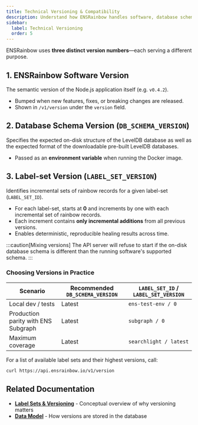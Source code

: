 ```yaml
---
title: Technical Versioning & Compatibility
description: Understand how ENSRainbow handles software, database schema, and compatibility.
sidebar:
  label: Technical Versioning
  order: 5
---
```


ENSRainbow uses **three distinct version numbers**—each serving a different purpose.

## 1. ENSRainbow Software Version
The semantic version of the Node.js application itself (e.g. `v0.4.2`).
- Bumped when new features, fixes, or breaking changes are released.
- Shown in `/v1/version` under the `version` field.

## 2. Database Schema Version (`DB_SCHEMA_VERSION`)
Specifies the expected on-disk structure of the LevelDB database as well as the expected format of the downloadable pre-built LevelDB databases.
- Passed as an **environment variable** when running the Docker image.

## 3. Label-set Version (`LABEL_SET_VERSION`)
Identifies incremental sets of rainbow records for a given label-set (`LABEL_SET_ID`).
- For each label-set, starts at **0** and increments by one with each incremental set of rainbow records.
- Each increment contains **only incremental additions** from all previous versions.
- Enables deterministic, reproducible healing results across time.

:::caution[Mixing versions]
The API server will refuse to start if the on-disk database schema is different than the running software's supported schema.
:::

### Choosing Versions in Practice
| Scenario | Recommended `DB_SCHEMA_VERSION` | `LABEL_SET_ID` / `LABEL_SET_VERSION` |
|----------|---------------------------------|---------------------------------------|
| Local dev / tests | Latest | `ens-test-env / 0` |
| Production parity with ENS Subgraph | Latest | `subgraph / 0` |
| Maximum coverage | Latest | `searchlight / latest` |

For a list of available label sets and their highest versions, call:
```bash
curl https://api.ensrainbow.io/v1/version
```

## Related Documentation

- **[Label Sets & Versioning](/ensrainbow/concepts/label-sets-and-versioning/)** - Conceptual overview of why versioning matters
- **[Data Model](/ensrainbow/concepts/data-model/)** - How versions are stored in the database 
